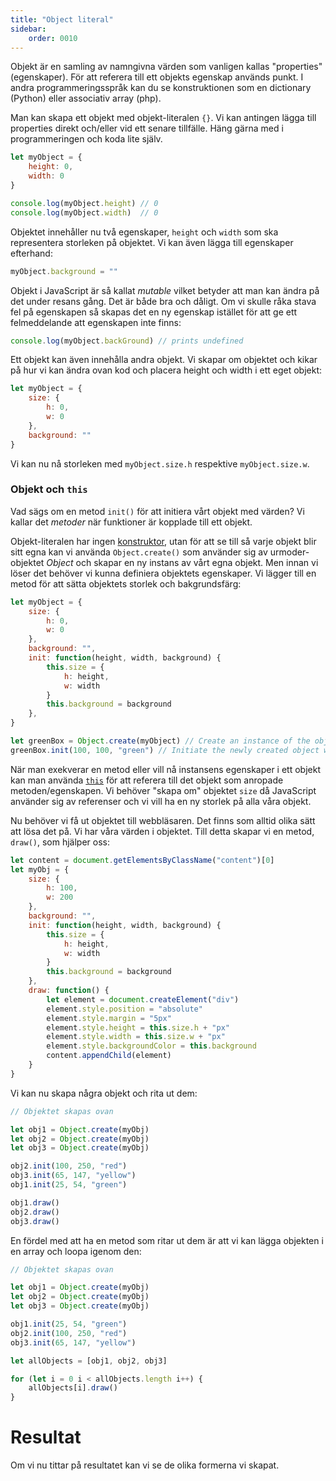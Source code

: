 ```yaml
---
title: "Object literal" 
sidebar:
    order: 0010
---
```



Objekt är en samling av namngivna värden som vanligen kallas "properties" (egenskaper). För att referera till ett objekts egenskap används punkt. I andra programmeringsspråk kan du se konstruktionen som en dictionary (Python) eller associativ array (php).

Man kan skapa ett objekt med objekt-literalen `{}`. Vi kan antingen lägga till properties direkt och/eller vid ett senare tillfälle. Häng gärna med i programmeringen och koda lite själv.

```js title="object literal"
let myObject = {
    height: 0,
    width: 0
}

console.log(myObject.height) // 0
console.log(myObject.width)  // 0
```

Objektet innehåller nu två egenskaper, `height` och `width` som ska representera storleken på objektet. Vi kan även lägga till egenskaper efterhand:

```js
myObject.background = ""
```

Objekt i JavaScript är så kallat *mutable* vilket betyder att man kan ändra på det under resans gång. Det är både bra och dåligt. Om vi skulle råka stava fel på egenskapen så skapas det en ny egenskap istället för att ge ett felmeddelande att egenskapen inte finns:

```js
console.log(myObject.backGround) // prints undefined
```

Ett objekt kan även innehålla andra objekt. Vi skapar om objektet och kikar på hur vi kan ändra ovan kod och placera height och width i ett eget objekt:

```js
let myObject = {
    size: {
        h: 0,
        w: 0
    },
    background: ""
}
```

Vi kan nu nå storleken med `myObject.size.h` respektive `myObject.size.w`.



### Objekt och `this`

Vad sägs om en metod `init()` för att initiera vårt objekt med värden? Vi kallar det *metoder* när funktioner är kopplade till ett objekt.


Objekt-literalen har ingen [konstruktor](https://developer.mozilla.org/en-US/docs/Web/JavaScript/Reference/Classes/constructor), utan för att se till så varje objekt blir sitt egna kan vi använda `Object.create()` som använder sig av urmoder-objektet *Object* och skapar en ny instans av vårt egna objekt. Men innan vi löser det behöver vi kunna definiera objektets egenskaper. Vi lägger till en metod för att sätta objektets storlek och bakgrundsfärg:

```js
let myObject = {
    size: {
        h: 0,
        w: 0
    },
    background: "",
    init: function(height, width, background) {
        this.size = {
            h: height,
            w: width
        }
        this.background = background
    },
}

let greenBox = Object.create(myObject) // Create an instance of the object
greenBox.init(100, 100, "green") // Initiate the newly created object with some values
```

När man exekverar en metod eller vill nå instansens egenskaper i ett objekt kan man använda [`this`](https://developer.mozilla.org/en-US/docs/JavaScript/Reference/Operators/this) för att referera till det objekt som anropade metoden/egenskapen. Vi behöver "skapa om" objektet `size` då JavaScript använder sig av referenser och vi vill ha en ny storlek på alla våra objekt.

Nu behöver vi få ut objektet till webbläsaren. Det finns som alltid olika sätt att lösa det på. Vi har våra värden i objektet. Till detta skapar vi en metod, `draw()`, som hjälper oss:

```js
let content = document.getElementsByClassName("content")[0]
let myObj = {
    size: {
        h: 100,
        w: 200
    },
    background: "",
    init: function(height, width, background) {
        this.size = {
            h: height,
            w: width
        }
        this.background = background
    },
    draw: function() {
        let element = document.createElement("div")
        element.style.position = "absolute"
        element.style.margin = "5px"
        element.style.height = this.size.h + "px"
        element.style.width = this.size.w + "px"
        element.style.backgroundColor = this.background
        content.appendChild(element)
    }
}
```

Vi kan nu skapa några objekt och rita ut dem:

```js
// Objektet skapas ovan

let obj1 = Object.create(myObj)
let obj2 = Object.create(myObj)
let obj3 = Object.create(myObj)

obj2.init(100, 250, "red")
obj3.init(65, 147, "yellow")
obj1.init(25, 54, "green")

obj1.draw()
obj2.draw()
obj3.draw()
```

En fördel med att ha en metod som ritar ut dem är att vi kan lägga objekten i en array och loopa igenom den:

```js
// Objektet skapas ovan

let obj1 = Object.create(myObj)
let obj2 = Object.create(myObj)
let obj3 = Object.create(myObj)

obj1.init(25, 54, "green")
obj2.init(100, 250, "red")
obj3.init(65, 147, "yellow")

let allObjects = [obj1, obj2, obj3]

for (let i = 0 i < allObjects.length i++) {
    allObjects[i].draw()
}
```



# Resultat

Om vi nu tittar på resultatet kan vi se de olika formerna vi skapat.


